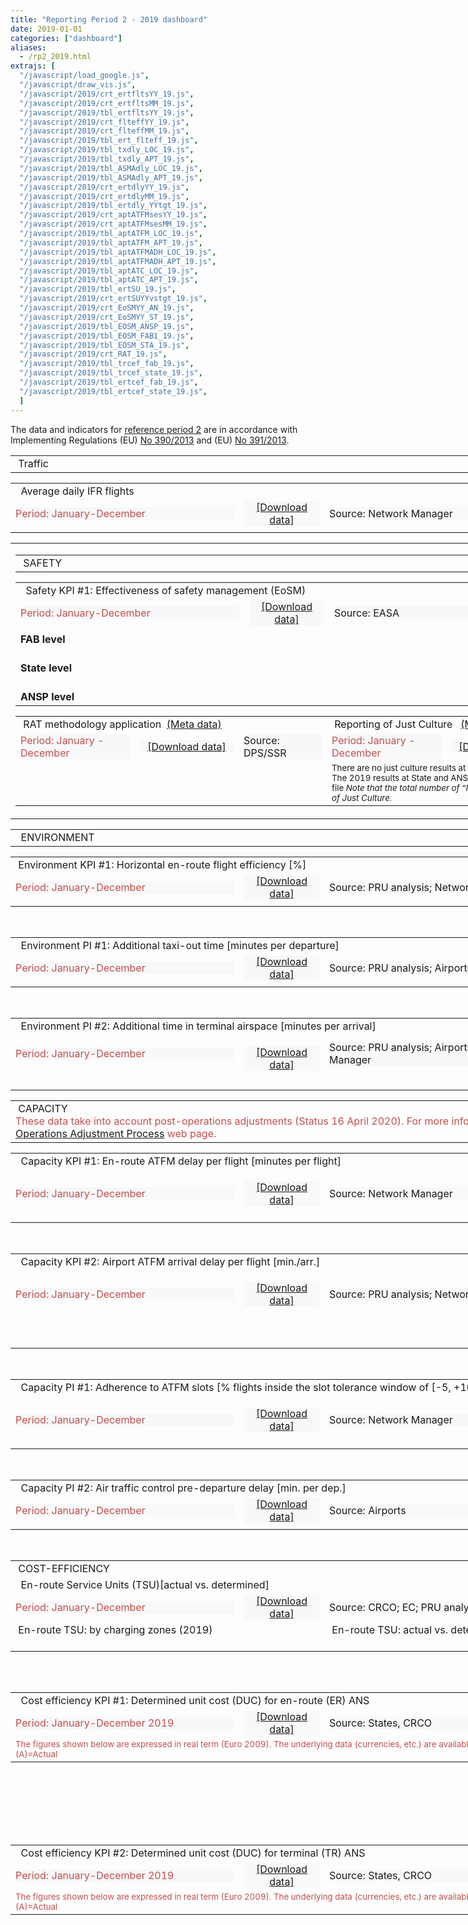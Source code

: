 ```yaml
---
title: "Reporting Period 2 - 2019 dashboard"
date: 2019-01-01
categories: ["dashboard"]
aliases:
  - /rp2_2019.html
extrajs: [
  "/javascript/load_google.js",
  "/javascript/draw_vis.js",
  "/javascript/2019/crt_ertfltsYY_19.js",
  "/javascript/2019/crt_ertfltsMM_19.js",
  "/javascript/2019/tbl_ertfltsYY_19.js",
  "/javascript/2019/crt_flteffYY_19.js",
  "/javascript/2019/crt_flteffMM_19.js",
  "/javascript/2019/tbl_ert_flteff_19.js",
  "/javascript/2019/tbl_txdly_LOC_19.js",
  "/javascript/2019/tbl_txdly_APT_19.js",
  "/javascript/2019/tbl_ASMAdly_LOC_19.js",
  "/javascript/2019/tbl_ASMAdly_APT_19.js",
  "/javascript/2019/crt_ertdlyYY_19.js",
  "/javascript/2019/crt_ertdlyMM_19.js",
  "/javascript/2019/tbl_ertdly_YYtgt_19.js",
  "/javascript/2019/crt_aptATFMsesYY_19.js",
  "/javascript/2019/crt_aptATFMsesMM_19.js",
  "/javascript/2019/tbl_aptATFM_LOC_19.js",
  "/javascript/2019/tbl_aptATFM_APT_19.js",
  "/javascript/2019/tbl_aptATFMADH_LOC_19.js",
  "/javascript/2019/tbl_aptATFMADH_APT_19.js",
  "/javascript/2019/tbl_aptATC_LOC_19.js",
  "/javascript/2019/tbl_aptATC_APT_19.js",
  "/javascript/2019/tbl_ertSU_19.js",
  "/javascript/2019/crt_ertSUYYvstgt_19.js",
  "/javascript/2019/crt_EoSMYY_AN_19.js",
  "/javascript/2019/crt_EoSMYY_ST_19.js",
  "/javascript/2019/tbl_EOSM_ANSP_19.js",
  "/javascript/2019/tbl_EOSM_FAB1_19.js",
  "/javascript/2019/tbl_EOSM_STA_19.js",
  "/javascript/2019/crt_RAT_19.js",
  "/javascript/2019/tbl_trcef_fab_19.js",
  "/javascript/2019/tbl_trcef_state_19.js",
  "/javascript/2019/tbl_ertcef_fab_19.js",
  "/javascript/2019/tbl_ertcef_state_19.js",
  ]
---
```

<script type="text/javascript" src="//www.google.com/jsapi"></script>

The data and indicators for [reference period 2][ref2] are in accordance with Implementing Regulations (EU) [No 390/2013][no390_2013] and (EU) [No 391/2013][no391_2013].

<table style="text-align: left; width: 950px;" border="0" cellpadding="2" cellspacing="2">
  <tbody>
  <tr>
    <td colspan="2" rowspan="1" style="width: 950px"><div class="head2">&nbsp;Traffic</div></td>
  </tr>
    <table style="width: 950px;" border="0" cellpadding="1" cellspacing="1">
    <tbody>
    <tr>
      <td colspan="4" rowspan="1"><div class="head3">&nbsp; Average daily IFR flights</div></td>
    </tr>
    <tr>
      <td><div style="width: 350px; text-align: left; background-color:#f7f8f9; vertical-align: top;" class="data-period"> <span style="color:#C0504D;">Period: January-December</span></div></td>
      <td><div style="width: 120px; text-align: center; background-color:#f7f8f9; vertical-align: top;"><span style="color: rgb(102, 102, 102);"><a href="https://docs.google.com/spreadsheets/d/1uO67qKc4l7OZEKcMDRi5DjzJ7mEWYUUGHGFRonNJ_hY/edit?usp=sharing&hl=en_GB" target="_blank">[Download data]</a></span></div></td>
      <td><div style="width: 350px; text-align: left; background-color:#f7f8f9; vertical-align: top;" class="data-source">Source: Network Manager</div></td>
      <td><div style="width: 120px; text-align: center; background-color:#f7f8f9; vertical-align: top;"> <span style="color: rgb(102, 102, 102);"><a href='{{< relref "/metadata/minutes-of-en-route-atfm-delay-per-flight.Rmd" >}}' target="_blank">[Meta data]</a></span></div></td>
    </tr>
    <tr>
      <td colspan="2" rowspan="1" style="width: 475px; vertical-align: top;">
      <div id="crt_cap_ert_YY"></div>
      <div style="float: left;" id="crt_ertfltsYY_19"></div>
      <div style="float: left;" id="crt_ertfltsMM_19"></div></td>
      <td colspan="2" rowspan="1" style="width: 475px; vertical-align: top;">
      <div style="float: top;" id="tbl_ertfltsYY_19"></div></td>
    </tr>
    </tbody>
  </table>
</tbody>
</table>


<table style="text-align: left; width: 950px;" border="0" cellpadding="2" cellspacing="2">
  <tbody>
    <tr>
      <td colspan="4" rowspan="1" style="width: 950px">
          <table style="text-align: left; width: 950px;" border="0" cellpadding="2" cellspacing="2">
            <tbody>
            <tr>
              <td colspan="4" rowspan="1" style="width: 950px"><div class="head2">&nbsp;SAFETY</div></td>
            </tr>
              <table style="width: 950px;" border="0" cellpadding="1" cellspacing="1">
                <tr>
                  <td colspan="4" rowspan="1"><div class="head3">&nbsp; Safety KPI #1: Effectiveness of safety management (EoSM)</div></td>
                </tr>
                <tr>
                  <td><div style="width: 350px; text-align: left; background-color:#f7f8f9; vertical-align: top;" class="data-period"><span style="color:#C0504D;">Period: January-December</span></div></td>
                  <td><div style="width: 120px; text-align: center; background-color:#f7f8f9; vertical-align: top;"><span style="color: rgb(102, 102, 102);"><a href="https://docs.google.com/spreadsheets/d/1kp_CFuFfUVLk_4krFAzpOCuJURH6OhIKUm0YiAzAMu0/edit?usp=sharing" target="_blank">[Download data]</a></span></div></td>
                  <td><div style="width: 350px; text-align: left; background-color:#f7f8f9; vertical-align: top;" class="data-source">Source: EASA</div></td>
                  <td><div style="width: 120px; text-align: center; background-color:#f7f8f9; vertical-align: top;"> <span style="color: rgb(102, 102, 102);"><a href='{{< relref "/metadata/effectiveness-of-safety-management.md" >}}' target="_blank">[Meta data]</a></span></div></td>
                </tr>
                <tr>
                  <td colspan="2" rowspan="1" style="width: 475px; vertical-align: top;"><div style="float: top;" id="crt_EoSMYY_ST_19"></div></td>
                  <td colspan="2" rowspan="1" style="width: 475px; vertical-align: top;"><div style="float: top;" id="crt_EoSMYY_AN_19"></div></td>
                </tr>
                <tr>
                  <td colspan="4" rowspan="1" style="width: 950px; vertical-align: top;"><div><b>FAB level</b></div><div style="float: top;" id="tbl_EOSM_FAB1_19"></div></td>
                </tr>
                <tr>
                  <td colspan="4" rowspan="1" style="width: 950px; vertical-align: top;"><br><div><b>State level</b></div><div style="float: top;" id="tbl_EOSM_STA_19"></div></td>
                </tr>
                <tr>
                  <td colspan="4" rowspan="1" style="width: 950px; vertical-align: top;"><br><div><b>ANSP level</b></div><div style="float: top;" id="tbl_EOSM_ANSP_19"></div></td>
                </tr>
              </table>
              <table style="text-align: left; width: 950px;" border="0" cellpadding="2" cellspacing="2">
                  <tr>
                    <td colspan="3" rowspan="1" style="width: 475px, text-align: center; vertical-align: top;"><div class="head4">&nbsp;RAT methodology application&nbsp;&nbsp;<a href='{{< relref "/metadata/rat-methodology-application.md" >}}' target="_blank">(Meta data)</a></div></td>
                    <td colspan="3" rowspan="1" style="width: 475px, text-align: center; vertical-align: top;"><div class="head4">&nbsp;Reporting of Just Culture &nbsp;&nbsp;<a href='{{< relref "/metadata/reporting-of-just-culture.md" >}}' target="_blank">(Meta data)</a> </div></td>
                  </tr>
                  <tr>
                    <td><div style="width: 175px; text-align: left; background-color:#f7f8f9; vertical-align: top;" class="data-period"> <span style="color:#C0504D;">Period: January - December</span></div></td>
                    <td><div style="width: 150px; text-align: center; background-color:#f7f8f9; vertical-align: top;"><span style="color: rgb(102, 102, 102);"><a href="https://docs.google.com/spreadsheets/d/1Anz6B8lB570OSON1-Bm0ud5dT6fpwNLiZR2uBRjrLiw/edit?usp=sharing" target="_blank">[Download data]</a></span></div></td>
                    <td><div style="width: 125px; text-align: left; background-color:#f7f8f9; vertical-align: top;" class="data-source">Source: DPS/SSR</div></td>
                    <td><div style="width: 175px; text-align: left; background-color:#f7f8f9; vertical-align: top;" class="data-period"> <span style="color:#C0504D;">Period: January - December</span></div></td>
                    <td><div style="width: 150px; text-align: center; background-color:#f7f8f9; vertical-align: top;"><span style="color: rgb(102, 102, 102);"><a href="https://docs.google.com/spreadsheets/d/1X1CyjMrwWwOlupkPCQ4G5dNxCNdYB4Gxp586O9ImOVo/edit?usp=sharing" target="_blank">[Download data]</a></span></div></td>
                    <td><div style="width: 125px; text-align: left; background-color:#f7f8f9; vertical-align: top;" class="data-source">Source: EASA</div></td>
                  </tr>
                  <tr style="vertical-align:top">
                    <td colspan="3" rowspan="1"><div id="crt_RAT_19"></div></td>
                    <td colspan="3" rowspan="1"><div><small>There are no just culture results at European wide level.<br>The 2019 results at State and ANSP level can be found in the download file<i>&nbsp;Note that the total number of "NO" answers may not reflect an absence of Just Culture.</i></small></div></td>
    </tr>
    </tbody>
    </table>
</tbody>
</table>

<table style="text-align: left; width: 950px;" border="0" cellpadding="2" cellspacing="2">
<tbody>
<tr>
<td colspan="4" rowspan="1" style="width: 950px">
<div class="head2">&nbsp; ENVIRONMENT</div>
</td>
</tr>
<table style="width: 950px;" border="0" cellpadding="1" cellspacing="1">
<tbody>
<tr>
<td colspan="4" rowspan="1">
<div class="head3">&nbsp;Environment KPI #1: Horizontal en-route flight efficiency [%]</div>
</td>
</tr>
<tr>
<td>
<div style="width: 350px; text-align: left; background-color:#f7f8f9; vertical-align: top;" class="data-period"> <span style="color:#C0504D;">
Period: January-December</span></div>
</td>
<td>
<div style="width: 120px; text-align: center; background-color:#f7f8f9; vertical-align: top;"><span style="color: rgb(102, 102, 102);">
<a href="https://docs.google.com/spreadsheets/d/1Dk1vD4mPBZU1Ve3Wjxx1cHrBjV6O7T025vb4wVskPbo/edit?usp=sharing&hl=en_GB" target="_blank">[Download data]</a>
</span></div>
</td>
<td>
<div style="width: 350px; text-align: left; background-color:#f7f8f9; vertical-align: top;" class="data-source">
Source: PRU analysis; Network Manager</div>
</td>
<td>
<div style="width: 120px; text-align: center; background-color:#f7f8f9; vertical-align: top;"> <span style="color: rgb(102, 102, 102);">
<a href='{{< relref "/metadata/average-horizontal-en-route-inefficiency.md" >}}' target="_blank">[Meta data]</a>
</span></div>
</td>
</tr>
<tr>
<td colspan="2" rowspan="1" style="width: 475px; vertical-align: top;">
<div style="float: left;" id="crt_flteffYY_19"></div>
<div style="float: left;" id="crt_flteffMM_19"></div>
<td colspan="2" rowspan="1" style="width: 475px; vertical-align: top;">
<div style="float: top;" id="tbl_ert_flteff_19"></div>
</tr>
</tbody>
</table>
<br>
<table style="width: 950px;" border="0" cellpadding="1" cellspacing="1">
<tbody>
<tr>
<td colspan="4" rowspan="1">
<div class="head3">&nbsp; Environment PI #1: Additional taxi-out time [minutes per departure]</div>
<span style="color:#C0504D;"></span>
</td>
</tr>
<tr>
<td>
<div style="width: 350px; text-align: left; background-color:#f7f8f9; vertical-align: top;" class="data-period"> <span style="color:#C0504D;">
Period: January-December</span></div>
</td>
<td>
<div style="width: 120px; text-align: center; background-color:#f7f8f9; vertical-align: top;"><span style="color: rgb(102, 102, 102);">
<a href="https://docs.google.com/spreadsheets/d/1STzOX3jmEDKzXg3Bdqj958gciCLyGXwbgBLqVre6qQM/edit?usp=sharing&hl=en_GB" 
target="_blank">[Download data]</a>
</span></div>
</td>
<td>
<div style="width: 350px; text-align: left; background-color:#f7f8f9; vertical-align: top;">
Source: PRU analysis; Airports</div>
</td>
<td>
<div style="width: 120px; text-align: center; background-color:#f7f8f9; vertical-align: top;"> <span style="color: rgb(102, 102, 102);">
<a href='{{< relref "/metadata/additional-taxi-out-time.html" >}}' target="_blank">[Meta data]</a>
</span></div>
</td>
</tr>
<tr>
<td colspan="2" rowspan="1" style="width: 475px; vertical-align: top;">
<div style="float: top;" id="tbl_txdly_LOC_19"></div>
<td colspan="2" rowspan="1" style="width: 475px; vertical-align: top;">
<div style="float: top;" id="tbl_txdly_APT_19"></div>
</td>
</tr>
</tbody>
</table>
<br>
<table style="width: 950px;" border="0" cellpadding="1" cellspacing="1">
<tbody>
<tr>
<td colspan="4" rowspan="1">
<div class="head3">&nbsp; Environment PI #2: Additional time in terminal airspace [minutes per arrival]</div>
<span style="color:#C0504D;"></span>
</td>
</tr>
<tr>

<td>
<div style="width: 350px; text-align: left; background-color:#f7f8f9; vertical-align: top;" class="data-period"> <span style="color:#C0504D;">
Period: January-December</span></div>
</td>
<td>
<div style="width: 120px; text-align: center; background-color:#f7f8f9; vertical-align: top;"><span style="color: rgb(102, 102, 102);">

<a href="https://docs.google.com/spreadsheets/d/1EJDkwzupnXTKW5DgMO5wAszl8k_So0sqW0MDfRjXZE0/edit?usp=sharing&hl=en_GB" target="_blank">[Download data]</a>
</span></div>
</td>
<td>
<div style="width: 350px; text-align: left; background-color:#f7f8f9; vertical-align: top;" class="data-source">
Source: PRU analysis; Airports; Network Manager</div>
</td>
<td>
<div style="width: 120px; text-align: center; background-color:#f7f8f9; vertical-align: top;"> <span style="color: rgb(102, 102, 102);">
<a href='{{< relref "/metadata/additional-asma-time.html" >}}' target="_blank">[Meta data]</a>
</span></div>
</td>
</tr>
<tr>
<td colspan="2" rowspan="1" style="width: 475px; vertical-align: top;">
<div style="float: top;" id="tbl_ASMAdly_LOC_19"></div>
<br> </td>
<td colspan="2" rowspan="1" style="width: 475px; vertical-align: top;">
<div style="float: top" id="tbl_ASMAdly_APT_19"></div>
<br> </td>
</tr>
</tbody>
</table>

</tbody>
</table>
<table style="text-align: left; width: 950px;" border="0" cellpadding="2" cellspacing="2">
<tbody>
<tr>
<td colspan="4" rowspan="1" style="width: 950px">
<div class="head2">&nbsp;CAPACITY</div>
<span style="color:#C0504D;">
These data take into account post-operations adjustments (Status 16 April 2020).
For more information see also the <a href="https://www.eurocontrol.int/service/post-operations-performance-adjustment" target="_blank">Post Operations Adjustment Process</a> web page.
</span>
</td>
</tr>
<table style="width: 950px;" border="0" cellpadding="1" cellspacing="1">
<tbody>
<tr>
<td colspan="4" rowspan="1">
<div class="head3">&nbsp; Capacity KPI #1: En-route ATFM delay per flight [minutes per flight]</div>
</div>
</td>
</tr>
<tr>
<td>
<div style="width: 350px; text-align: left; background-color:#f7f8f9; vertical-align: top;" class="data-period"> <span style="color:#C0504D;">
Period: January-December</span></div>
</td>
<td>
<div style="width: 120px; text-align: center; background-color:#f7f8f9; vertical-align: top;"><span style="color: rgb(102, 102, 102);">
<a href="https://docs.google.com/spreadsheets/d/1Mad91puR9PE579vqCbCyI2tgxC7otKnVXBDqlIyleaU/edit?usp=sharing&hl=en_GB" target="_blank">[Download data]</a>

</span></div>
</td>
<td>
<div style="width: 350px; text-align: left; background-color:#f7f8f9; vertical-align: top;" class="data-source">
Source: Network Manager</div>
</td>
<td>
<div style="width: 120px; text-align: center; background-color:#f7f8f9; vertical-align: top;"> <span style="color: rgb(102, 102, 102);">
<a href='{{< relref "/metadata/minutes-of-en-route-atfm-delay-per-flight.Rmd" >}}' target="_blank">[Meta data]</a>
</span></div>
</td>
</tr>
<tr>
<td colspan="2" rowspan="1" style="width: 475px; vertical-align: top;">
<div style="float: left;" id="crt_ertdlyYY_19"></div>
<div style="float: left;" id="crt_ertdlyMM_19"></div>
<td colspan="2" rowspan="1" style="width: 475px; vertical-align: top;">
<div style="float: top;" id="tbl_ertdly_YYtgt_19"></div>
</tr>
</tbody>
</table>
<br>
<table style="width: 950px;" border="0" cellpadding="1" cellspacing="1">
<tbody>
<tr>
<td colspan="4" rowspan="1">
<div class="head3">&nbsp; Capacity KPI #2: Airport ATFM arrival delay per flight [min./arr.]</div>
</td>
</tr>
<tr>
<td>
<div style="width: 350px; text-align: left; background-color:#f7f8f9; vertical-align: top;" class="data-period"> <span style="color:#C0504D;">
Period: January-December</span></div>
</td>
<td>
<div style="width: 120px; text-align: center; background-color:#f7f8f9; vertical-align: top;"><span style="color: rgb(102, 102, 102);">
<a href="https://docs.google.com/spreadsheets/d/1X0QgDGaN-NaHRgMthUS5UXfzPgYN42QiVG-ZQYa0VX4/edit?usp=sharing&hl=en_GB" target="_blank">[Download data]</a>

</span></div>
</td>

<td>
<div style="width: 350px; text-align: left; background-color:#f7f8f9; vertical-align: top;" class="data-source">
Source: PRU analysis; Network Manager</div>
</td>
<td>
<div style="width: 120px; text-align: center; background-color:#f7f8f9; vertical-align: top;"> <span style="color: rgb(102, 102, 102);">
<a href='{{< relref "/metadata/airport-atfm-delay.md" >}}' target="_blank">[Meta data]</a>
</span></div>
</td>
</tr>
<tr>
<td colspan="2" rowspan="1" style="width: 475px; vertical-align: top;">
<div style="float: left;" id="crt_aptATFMsesYY_19"></div>
<br>
<br>
<div style="float: top;" id="tbl_aptATFM_LOC_19"></div>
<td colspan="2" rowspan="1" style="width: 475px; vertical-align: top;">
<div style="float: left;" id="crt_aptATFMsesMM_19"></div>
<br>
<br>
<div style="float: top;" id="tbl_aptATFM_APT_19"></div>
</tr>
</tbody>
</table>
<br>
<table style="width: 950px;" border="0" cellpadding="1" cellspacing="1">
<tbody>
<tr>
<td colspan="4" rowspan="1">
<div class="head3">&nbsp; Capacity PI #1: Adherence to ATFM slots [% flights inside the slot tolerance window of [-5, +10 min.]]</div>
</td>
</tr>
<tr>
<td>
<div style="width: 350px; text-align: left; background-color:#f7f8f9; vertical-align: top;" class="data-period"> <span style="color:#C0504D;">
Period: January-December</span></div>
</td>
<td>
<div style="width: 120px; text-align: center; background-color:#f7f8f9; vertical-align: top;"><span style="color: rgb(102, 102, 102);">
<a href="https://docs.google.com/spreadsheets/d/1Wult0WrytVHaIeu_OsmBNt-YAX2aesUjz3mSY2mX3VA/edit?usp=sharing&hl=en_GB" target="_blank">[Download data]</a>

</span></div>
</td>
<td>
<div style="width: 350px; text-align: left; background-color:#f7f8f9; vertical-align: top;" class="data-source">
Source: Network Manager</div>
</td>
<td>
<div style="width: 120px; text-align: center; background-color:#f7f8f9; vertical-align: top;"> <span style="color: rgb(102, 102, 102);">
<a href='{{< relref "/metadata/atfm-slot-adherence.md" >}}' target="_blank">[Meta data]</a>
</span></div>
</td>
</tr>
<tr>
<td colspan="2" rowspan="1" style="width: 475px; vertical-align: top;">
<div style="float: top;" id="tbl_aptATFMADH_LOC_19"></div>
<td colspan="2" rowspan="1" style="width: 475px; vertical-align: top;">
<div style="float: top;" id="tbl_aptATFMADH_APT_19"></div>
</tr>
</tbody>
</table>
<br>
<table style="width: 950px;" border="0" cellpadding="1" cellspacing="1">
<tbody>
<tr>
<td colspan="4" rowspan="1">
<div class="head3">&nbsp; Capacity PI #2: Air traffic control pre-departure delay [min. per dep.]</div>
</td>
</tr>
<tr>
<td>
<div style="width: 350px; text-align: left; background-color:#f7f8f9; vertical-align: top;" class="data-period"> <span style="color:#C0504D;">
Period: January-December</span></div>
</td>
<td>
<div style="width: 120px; text-align: center; background-color:#f7f8f9; vertical-align: top;"><span style="color: rgb(102, 102, 102);">
<a href="https://docs.google.com/spreadsheets/d/1RvmgvIWhdyjRWM4IazWKXB4stMFd6zIuYZXyF1JNVhM/edit?usp=sharing&hl=en_GB" target="_blank">[Download data]</a>
</span></div>
</td>
<td>
<div style="width: 350px; text-align: left; background-color:#f7f8f9; vertical-align: top;">
Source: Airports</div>
</td>
<td>
<div style="width: 120px; text-align: center; background-color:#f7f8f9; vertical-align: top;"> <span style="color: rgb(102, 102, 102);">
<a href='{{< relref "/metadata/atc-pre-departure-delay.md" >}}' target="_blank">[Meta data]</a>
</span></div>
</td>
</tr>
<tr>
<td colspan="2" rowspan="1" style="width: 475px; vertical-align: top;">
<div style="float: top;" id="tbl_aptATC_LOC_19"></div>
</td>
<td colspan="2" rowspan="1" style="width: 475px; vertical-align: top;">
<div style="float: top;" id="tbl_aptATC_APT_19"></div>
</td>
</tr>
</tbody>
</table>


<br>
</table>
<table style="text-align: left; width: 950px;" border="0" cellpadding="2" cellspacing="2">
<tbody>
<tr>
<td colspan="4" rowspan="1" style="width: 950px">
<div class="head2">&nbsp;COST-EFFICIENCY</div>
</td>
<tr>

<td colspan="4" rowspan="1">
<div class="head3">&nbsp; En-route Service Units (TSU)[actual vs. determined]</div>
</td>
</tr>
<tr>
<td>
<div style="width: 350px; text-align: left; background-color:#f7f8f9; vertical-align: top;" class="data-period"> <span style="color:#C0504D;">
Period: January-December</span></div>
</td>
<td>

<div style="width: 120px; text-align: center; background-color:#f7f8f9; vertical-align: top;"><span style="color: rgb(102, 102, 102);">
<a href="https://docs.google.com/spreadsheets/d/1zrW4kOrrvSxeYecGwB51tCN6lBCuGuOHaS17-jtf9AY/edit?usp=sharing" target="_blank">[Download data]</a>
</span></div>
</td>
<td>
<div style="width: 350px; text-align: left; background-color:#f7f8f9; vertical-align: top;">
Source: CRCO; EC; PRU analysis </div>
</td>
<td>
<div style="width: 120px; text-align: center; background-color:#f7f8f9; vertical-align: top;"> <span style="color: rgb(102, 102, 102);">
</span></div>
</td>
</tr>
<tr>
<td colspan="2" rowspan="1" style="width: 475px, text-align: center; vertical-align: top; ">
<div class="head4">&nbsp;En-route TSU: by charging zones (2019)</div>
<div style="text-align: left; vertical-align: top;"></div>
<div style="float: top;" id="tbl_ertSU_19"></div>
<br>
</td>
<td colspan="2" rowspan="1" style="width: 475px, text-align: center; vertical-align: top; ">
<div class="head4">&nbsp;En-route TSU: actual vs. determined (2019)</div>
<div style="text-align: left; vertical-align: top;"></div>
<div style="float: top;" id="crt_ertSUYYvstgt_19"></div>
</td>
</tr>
</tbody>
</table>


<table style="text-align: left; width: 950px;" border="0" cellpadding="2" cellspacing="2">
  <tbody>
    <table style="width: 950px;" border="0" cellpadding="1" cellspacing="1">
      <tbody>
        <tr>
          <td colspan="4" rowspan="1"><div class="head3">&nbsp; Cost efficiency KPI #1: Determined unit cost (DUC) for en-route (ER) ANS</div></td>
        </tr>
        <tr>
          <td><div style="width: 350px; text-align: left; background-color:#f7f8f9; vertical-align: top;" class="data-period"> <span style="color:#C0504D;">
              Period: January-December 2019</span></div></td>
          <td><div style="width: 120px; text-align: center; background-color:#f7f8f9; vertical-align: top;"><span style="color: rgb(102, 102, 102);">
              <a href="https://docs.google.com/spreadsheets/d/1aZLiB6_90_J0Yo1imG3yn8TwHP0uKRUSt8otZwqgCRs/edit?usp=sharing&hl=en_GB" target="_blank">[Download data]</a></span></div></td>
          <td><div style="width: 350px; text-align: left; background-color:#f7f8f9; vertical-align: top;">Source: States, CRCO</div></td>
          <td><div style="width: 120px; text-align: center; background-color:#f7f8f9; vertical-align: top;"> <span style="color: rgb(102, 102, 102);"><a href='{{< relref "/metadata/rp2.md" >}}' target="_blank">[Meta data]</a></span></div></td>
        </tr>
<br>
        <tr>
          <td colspan="4" rowspan="1" style="width: 950px"><span style="color:#C0504D;"><small>The figures shown below are expressed in real term (Euro 2009). The underlying data (currencies, etc.) are available in the download file. (D)=Determined ; (A)=Actual</small></span></td>
        </tr>
    </tbody>
  </table>
<br>
        <tr>
          <td colspan="1" rowspan="1" style="width: 950px; vertical-align: top;">
            <div id="tbl_ertcef_state_19"></div></td>
      <br>
        </tr>
      <br>
        <tr>
          <td colspan="1" rowspan="1" style="width: 950px; vertical-align: top;">
            <div id="tbl_ertcef_fab_19"></div></td>
        </tr>
  </tbody>
</table>


<table style="text-align: left; width: 950px;" border="0" cellpadding="2" cellspacing="2">
  <tbody>
      <table style="width: 950px;" border="0" cellpadding="1" cellspacing="1">
        <tbody>
          <tr>
            <td colspan="4" rowspan="1"><div class="head3">&nbsp; Cost efficiency KPI #2: Determined unit cost (DUC) for terminal (TR) ANS</div></td>
          </tr>
          <tr>
            <td><div style="width: 350px; text-align: left; background-color:#f7f8f9; vertical-align: top;" class="data-period"> <span style="color:#C0504D;">Period: January-December 2019</span></div></td>
            <td><div style="width: 120px; text-align: center; background-color:#f7f8f9; vertical-align: top;"><span style="color: rgb(102, 102, 102);">
            <a href="https://docs.google.com/spreadsheets/d/1I4h02dUnT-4JrLK6Z_xrOtgIjH-paf3CtDnkWuprifk/edit?usp=sharing&hl=en_GB" target="_blank">[Download data]</a></span></div></td>
            <td><div style="width: 350px; text-align: left; background-color:#f7f8f9; vertical-align: top;">Source: States, CRCO</div></td>
            <td><div style="width: 120px; text-align: center; background-color:#f7f8f9; vertical-align: top;"> <span style="color: rgb(102, 102, 102);"><a href='{{< relref "/metadata/rp2.md" >}}' target="_blank">[Meta data]</a></span></div></td>
          </tr>
      <br>
          <tr>
            <td colspan="4" rowspan="1" style="width: 950px"><span style="color:#C0504D;"><small>The figures shown below are expressed in real term (Euro 2009). The underlying data (currencies, etc.) are available in the download file. (D)=Determined ; (A)=Actual</small></span></td>
          </tr>
      </tbody>
    </table>
<br>
      <tr>
        <td colspan="1" rowspan="1" style="width: 950px; vertical-align: top;"><div id="tbl_trcef_state_19"></div></td>
      <br>
      </tr>
      <br>
      <tr>
        <td colspan="1" rowspan="1" style="width: 950px; vertical-align: top;"><div id="tbl_trcef_fab_19"></div></td>
      </tr>
    </tbody>
</table>

<script src="//d3js.org/d3.v3.min.js" type="text/javascript"></script>
<script type="text/javascript" src="https://pym.nprapps.org/pym.v1.min.js"></script>


[no317_2019]: https://eur-lex.europa.eu/legal-content/EN/TXT/?uri=uriserv:OJ.L_.2019.056.01.0001.01.ENG "IR 317/2019"
[no390_2013]: https://eur-lex.europa.eu/legal-content/EN/TXT/?uri=CELEX:32013R0390 "IR 390/2019"
[no391_2013]: https://eur-lex.europa.eu/legal-content/EN/TXT/?uri=CELEX:32013R0391 "IR 391/2019"
[ref2]: ../../metadata/rp2/ "Reference Period 2"